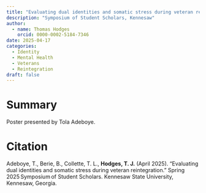 ```yaml
---
title: "Evaluating dual identities and somatic stress during veteran reintegration"
description: "Symposium of Student Scholars, Kennesaw"
author:
  - name: Thomas Hodges
    orcid: 0000-0002-5184-7346
date: 2025-04-17
categories:
  - Identity
  - Mental Health
  - Veterans
  - Reintegration
draft: false
---
```


# Summary

Poster presented by Tola Adeboye.

# Citation

Adeboye, T., Berie, B., Collette, T. L., **Hodges, T. J.** (April 2025). “Evaluating dual identities and somatic stress during veteran reintegration.” Spring 2025 Symposium of Student Scholars. Kennesaw State University, Kennesaw, Georgia.
